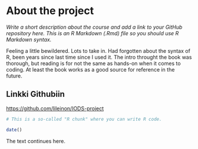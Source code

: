 
# About the project

*Write a short description about the course and add a link to your GitHub repository here. This is an R Markdown (.Rmd) file so you should use R Markdown syntax.*

Feeling a little bewildered. Lots to take in. Had forgotten about the syntax of R, been years since last time since I used it. The intro throught the book was thorough, but reading is for not the same as hands-on when it comes to coding. At least the book works as a good source for reference in the future.


## Linkki Githubiin
<https://github.com/lileinon/IODS-project>

```r
# This is a so-called "R chunk" where you can write R code.

date()

```
The text continues here.

